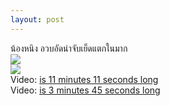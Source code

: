 ```yaml
--- 
layout: post 
--- 
```



&#3609;&#3657;&#3629;&#3591;&#3627;&#3609;&#3636;&#3591; &#3629;&#3623;&#3610;&#3629;&#3633;&#3604;&#3609;&#3656;&#3634;&#3592;&#3633;&#3610;&#3648;&#3618;&#3655;&#3604;&#3649;&#3605;&#3585;&#3651;&#3609;&#3617;&#3634;&#3585;<br><a href='https://sun9-33.userapi.com/impg/uffyFdThGttYdxbTMbAX9n3q_mZOCgs3LmW_qA/pOBEch5aWWY.jpg?size=839x1280&quality=96&sign=28f0a53e504e2041e2b83217389171b1&type=album'><img src='https://sun6-22.userapi.com/impg/uffyFdThGttYdxbTMbAX9n3q_mZOCgs3LmW_qA/pOBEch5aWWY.jpg?size=396x604&quality=96&sign=65f3336a2895dbd41a27765c99ae9cb9&type=album'></a><br><a href='https://sun9-47.userapi.com/impg/VwF8KMMv1o8SoB9Wzx_iX7VOHLNKhNmebHAgQQ/VGPhR7D_Xlg.jpg?size=712x960&quality=96&sign=62ad8f7360c0fee294a969b7af8a1802&type=album'><img src='https://sun9-47.userapi.com/impg/VwF8KMMv1o8SoB9Wzx_iX7VOHLNKhNmebHAgQQ/VGPhR7D_Xlg.jpg?size=448x604&quality=96&sign=118457fcbfcdcc9ce6ce737ff7ad0944&type=album'></a><br>Video: <a href="https://vk.com/video-203323312_456239909?list=627bb59e279353f69f">is 11 minutes 11 seconds long </a><br>Video: <a href="https://vk.com/video-203323312_456239910?list=bda3820290854b53a2">is 3 minutes 45 seconds long </a>